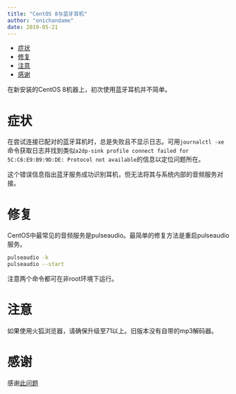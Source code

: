 ```yaml
---
title: "CentOS 8与蓝牙耳机"
author: "onichandame"
date: 2019-05-21
---
```


<!-- vim-markdown-toc GFM -->

* [症状](#症状)
* [修复](#修复)
* [注意](#注意)
* [感谢](#感谢)

<!-- vim-markdown-toc -->

在新安装的CentOS 8机器上，初次使用蓝牙耳机并不简单。

# 症状

在尝试连接已配对的蓝牙耳机时，总是失败且不显示日志。可用`journalctl -xe`命令获取日志并找到类似`a2dp-sink profile connect failed for 5C:C6:E9:B9:9D:DE: Protocol not available`的信息以定位问题所在。

这个错误信息指出蓝牙服务成功识别耳机，但无法将其与系统内部的音频服务对接。

# 修复

CentOS中最常见的音频服务是pulseaudio。最简单的修复方法是重启pulseaudio服务。

```bash
pulseaudio -k
pulseaudio --start
```

注意两个命令都可在非root环境下运行。

# 注意

如果使用火狐浏览器，请确保升级至71以上。旧版本没有自带的mp3解码器。

# 感谢

感谢[此问题](https://unix.stackexchange.com/questions/258074/error-when-trying-to-connect-to-bluetooth-speaker-org-bluez-error-failed)
